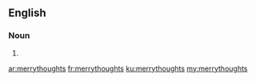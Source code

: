 ==English==

===Noun===
{{head|en|plural}}

# {{plural of|merrythought|lang=en|nocat=1}}

[[ar:merrythoughts]]
[[fr:merrythoughts]]
[[ku:merrythoughts]]
[[my:merrythoughts]]